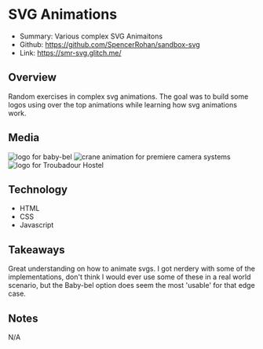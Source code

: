 
# SVG Animations

- Summary: Various complex SVG Animaitons
- Github: https://github.com/SpencerRohan/sandbox-svg
- Link: https://smr-svg.glitch.me/

## Overview

Random exercises in complex svg animations. The goal was to build some logos using over the top animations while learning how svg animations work.

## Media

<div className="flex flex-col gap-2">
  <Image
    src="/projects/babybel.png"
    alt="logo for baby-bel"
    width={500}
    height={500}
    className="w-full"
  />
  <Image
    src="/projects/premiere.png"
    alt="crane animation for premiere camera systems"
    width={500}
    height={500}
    className="w-full"
  />
  <Image
    src="/projects/troubadour.png"
    alt="logo for Troubadour Hostel"
    width={500}
    height={500}
    className="w-full"
  />
</div>

## Technology

- HTML
- CSS
- Javascript

## Takeaways

Great understanding on how to animate svgs. I got nerdery with some of the implementations, don't think I would ever use some of these in a real world scenario, but the Baby-bel option does seem the most 'usable' for that edge case.

## Notes

N/A
